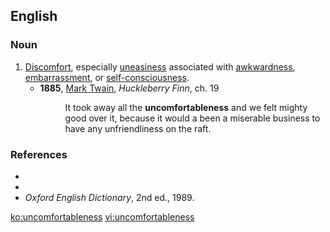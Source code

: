==English==

===Noun===
{{en-noun|-}}

# [[discomfort|Discomfort]], especially [[uneasiness]] associated with [[awkwardness]], [[embarrassment]], or [[self-consciousness]].
#*'''1885''', [[w:Mark_Twain|Mark Twain]], ''Huckleberry Finn'',  ch. 19
#*:It took away all the '''uncomfortableness''' and we felt mighty good over it, because it would a been a miserable business to have any unfriendliness on the raft.

===References===
*{{R:Webster 1828}}
*{{R:Dictionary.com}}
*''Oxford English Dictionary'', 2nd ed., 1989.

[[ko:uncomfortableness]]
[[vi:uncomfortableness]]